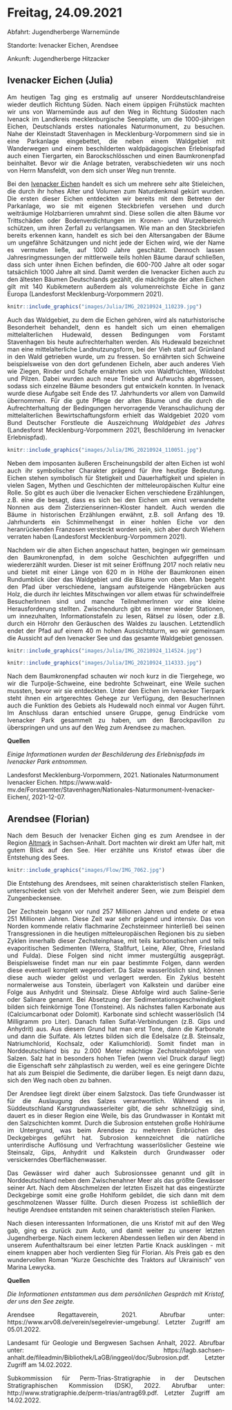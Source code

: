 # Freitag, 24.09.2021 

Abfahrt: Jugendherberge Warnemünde

Standorte: Ivenacker Eichen, Arendsee

Ankunft: Jugendherberge Hitzacker


## Ivenacker Eichen (Julia)
<div style="text-align: justify">

Am heutigen Tag ging es erstmalig auf unserer Norddeutschlandreise wieder deutlich Richtung Süden. Nach einem üppigen Frühstück machten wir uns von Warnemünde aus auf den Weg in Richtung Südosten nach Ivenack im Landkreis mecklenburgische Seenplatte, um die 1000-jährigen Eichen, Deutschlands erstes nationales Naturmonument, zu besuchen. Nahe der Kleinstadt Stavenhagen in Mecklenburg-Vorpommern sind sie in eine Parkanlage eingebettet, die neben einem Waldgebiet mit Wanderwegen und einem beschilderten waldpädagogischen Erlebnispfad auch einen Tiergarten, ein Barockschlösschen und einen Baumkronenpfad beinhaltet. Bevor wir die Anlage betraten, verabschiedeten wir uns noch von Herrn Mansfeldt, von dem sich unser Weg nun trennte. 

Bei den [Ivenacker Eichen](https://www.wald-mv.de/Forstaemter/Stavenhagen/Nationales-Naturmonument-Ivenacker-Eichen/) handelt es sich um mehrere sehr alte Stieleichen, die durch ihr hohes Alter und Volumen zum Naturdenkmal gekürt wurden. Die ersten dieser Eichen entdeckten wir bereits mit dem Betreten der Parkanlage, wo sie mit eigenen Steckbriefen versehen und durch weiträumige Holzbarrieren umrahmt sind. Diese sollen die alten Bäume vor Trittschäden oder Bodenverdichtungen im Kronen- und Wurzelbereich schützen, um ihren Zerfall zu verlangsamen. Wie man an den Steckbriefen bereits erkennen kann, handelt es sich bei den Altersangaben der Bäume um ungefähre Schätzungen und nicht jede der Eichen wird, wie der Name es vermuten ließe, auf 1000 Jahre geschätzt. Dennoch lassen Jahresringmessungen der mittlerweile teils hohlen Bäume darauf schließen, dass sich unter ihnen Eichen befinden, die 600-700 Jahre alt oder sogar tatsächlich 1000 Jahre alt sind. Damit werden die Ivenacker Eichen auch zu den ältesten Bäumen Deutschlands gezählt, die mächtigste der alten Eichen gilt mit 140 Kubikmetern außerdem als volumenreichste Eiche in ganz Europa (Landesforst Mecklenburg-Vorpommern 2021). 

```r
knitr::include_graphics("images/Julia/IMG_20210924_110239.jpg")
```


Auch das Waldgebiet, zu dem die Eichen gehören, wird als naturhistorische Besonderheit behandelt, denn es handelt sich um einen ehemaligen mittelalterlichen Hudewald, dessen Bedingungen vom Forstamt Stavenhagen bis heute aufrechterhalten werden. Als Hudewald bezeichnet man eine mittelalterliche Landnutzungsform, bei der Vieh statt auf Grünland in den Wald getrieben wurde, um zu fressen. So ernährten sich Schweine beispielsweise von den dort gefundenen Eicheln, aber auch anderes Vieh wie Ziegen, Rinder und Schafe ernährten sich von Waldfrüchten, Wildobst und Pilzen. Dabei wurden auch neue Triebe und Aufwuchs abgefressen, sodass sich einzelne Bäume besonders gut entwickeln konnten. In Ivenack wurde diese Aufgabe seit Ende des 17. Jahrhunderts vor allem von Damwild übernommen. Für die gute Pflege der alten Bäume und die durch die Aufrechterhaltung der Bedingungen hervorragende Veranschaulichung der mittelalterlichen Bewirtschaftungsform erhielt das Waldgebiet 2020 vom Bund Deutscher Forstleute die Auszeichnung *Waldgebiet des Jahres* (Landesforst Mecklenburg-Vorpommern 2021, Beschilderung im Ivenacker Erlebnispfad). 

```r
knitr::include_graphics("images/Julia/IMG_20210924_110051.jpg")
```

Neben dem imposanten äußeren Erscheinungsbild der alten Eichen ist wohl auch ihr symbolischer Charakter prägend für ihre heutige Bedeutung. Eichen stehen symbolisch für Stetigkeit und Dauerhaftigkeit und spielen in vielen Sagen, Mythen und Geschichten der mitteleuropäischen Kultur eine Rolle. So gibt es auch über die Ivenacker Eichen verschiedene Erzählungen, z.B. eine die besagt, dass es sich bei den Eichen um einst verwandelte Nonnen aus dem Zisterzienserinnen-Kloster handelt. Auch werden die Bäume in historischen Erzählungen erwähnt, z.B. soll Anfang des 19. Jahrhunderts ein Schimmelhengst in einer hohlen Eiche vor den heranrückenden Franzosen versteckt worden sein, sich aber durch Wiehern verraten haben (Landesforst Mecklenburg-Vorpommern 2021). 

Nachdem wir die alten Eichen angeschaut hatten, begingen wir gemeinsam den Baumkronenpfad, in dem solche Geschichten aufgegriffen und wiedererzählt wurden. Dieser ist mit seiner Eröffnung 2017 noch relativ neu und bietet mit einer Länge von 620 m in Höhe der Baumkronen einen Rundumblick über das Waldgebiet und die Bäume von oben. Man begeht den Pfad über verschiedene, langsam aufsteigende Hängebrücken aus Holz, die durch ihr leichtes Mitschwingen vor allem etwas für schwindelfreie BesucherInnen sind und manche TeilnehmerInnen vor eine kleine Herausforderung stellten. Zwischendurch gibt es immer wieder Stationen, um innezuhalten, Informationstafeln zu lesen, Rätsel zu lösen, oder z.B. durch ein Hörrohr den Geräuschen des Waldes zu lauschen. Letztendlich endet der Pfad auf einem 40 m hohen Aussichtsturm, wo wir gemeinsam die Aussicht auf den Ivenacker See und das gesamte Waldgebiet genossen. 

```r
knitr::include_graphics("images/Julia/IMG_20210924_114524.jpg")
```
```r
knitr::include_graphics("images/Julia/IMG_20210924_114333.jpg")
```


Nach dem Baumkronenpfad schauten wir noch kurz in die Tiergehege, wo wir die Turpolje-Schweine, eine bedrohte Schweinart, eine Weile suchen mussten, bevor wir sie entdeckten. Unter den Eichen im Ivenacker Tierpark steht ihnen ein artgerechtes Gehege zur Verfügung, den BesucherInnen auch die Funktion des Gebiets als Hudewald noch einmal vor Augen führt. Im Anschluss daran entschied unsere Gruppe, genug Eindrücke vom Ivenacker Park gesammelt zu haben, um den Barockpavillon zu überspringen und uns auf den Weg zum Arendsee zu machen. 

</div>

**Quellen**

*Einige Informationen wurden der Beschilderung des Erlebnispfads im Ivenacker Park entnommen.*

Landesforst Mecklenburg-Vorpommern, 2021. Nationales Naturmonument Ivenacker Eichen. https://www.wald-mv.de/Forstaemter/Stavenhagen/Nationales-Naturmonument-Ivenacker-Eichen/, 2021-12-07. 



## Arendsee (Florian)

<div style="text-align: justify">
Nach dem Besuch der Ivenacker Eichen ging es zum Arendsee in der Region [Altmark](https://www.arv08.de/verein/segelrevier-umgebung/) in Sachsen-Anhalt. Dort machten wir direkt am Ufer halt, mit gutem Blick auf den See. Hier erzählte uns Kristof etwas über die Entstehung des Sees.

```r
knitr::include_graphics("images/Flow/IMG_7062.jpg")
```

Die Entstehung des Arendsees, mit seinen charakteristisch steilen Flanken, unterschiedet sich von der Mehrheit anderer Seen, wie zum Beispiel dem Zungenbeckensee.

Der Zechstein begann vor rund 257 Millionen Jahren und endete or etwa 251 Millionen Jahren. Diese Zeit war sehr prägend und intensiv. Das von Norden kommende relativ flachmarine Zechsteinmeer hinterließ bei seinen Transgressionen in die heutigen mitteleuropäischen Regionen bis zu sieben Zyklen innerhalb dieser Zechsteinphase, mit teils karbonatischen und teils evaporitischen Sedimenten (Werra, Staßfurt, Leine, Aller, Ohre, Friesland und Fulda). Diese Folgen sind nicht immer mustergültig ausgeprägt. Beispielsweise findet man nur ein paar bestimmte Folgen, dann werden diese eventuell komplett wegerodiert. Da Salze wasserlöslich sind, können diese auch wieder gelöst und verlagert werden. Ein Zyklus besteht normalerweise aus Tonstein, überlagert von Kalkstein und darüber eine Folge aus Anhydrit und Steinsalz. Diese Abfolge wird auch Saline-Serie oder Salinare genannt. 
Bei Absetzung der Sedimentationsgeschwindigkeit bilden sich feinkörnige Tone (Tonsteine). Als nächstes fallen Karbonate aus (Calciumcarbonat oder Dolomit). Karbonate sind schlecht wasserlöslich (14 Milligramm pro Liter). Danach fallen Sulfat-Verbindungen (z.B. Gips und Anhydrit) aus. Aus diesem Grund hat man erst Tone, dann die Karbonate und dann die Sulfate. Als letztes bilden sich die Edelsalze (z.B. Steinsalz, Natriumchlorid, Kochsalz, oder Kaliumchlorid). Somit findet man in Norddeutschland bis zu 2.000 Meter mächtige Zechsteinabfolgen von Salzen. Salz hat in besonders hohen Tiefen (wenn viel Druck darauf liegt) die Eigenschaft sehr zähplastisch zu werden, weil es eine geringere Dichte hat als zum Beispiel die Sedimente, die darüber liegen. Es neigt dann dazu, sich den Weg nach oben zu bahnen. 

Der Arendsee liegt direkt über einem Salzstock. Das tiefe Grundwasser ist für die Auslaugung des Salzes verantwortlich. Während es in Süddeutschland Karstgrundwasserleiter gibt, die sehr schnellzügig sind, dauert es in dieser Region eine Weile, bis das Grundwasser in Kontakt mit den Salzschichten kommt. Durch die Subrosion entstehen große Hohlräume im Untergrund, was beim Arendsee zu mehreren Einbrüchen des Deckgebirges geführt hat. 
Subrosion kennzeichnet die natürliche unterirdische Auflösung und Verfrachtung wasserlöslicher Gesteine wie Steinsalz, Gips, Anhydrit und Kalkstein durch Grundwasser oder versickerndes Oberflächenwasser.

Das Gewässer wird daher auch Subrosionssee genannt und gilt in Norddeutschland neben dem Zwischenahner Meer als das größte Gewässer seiner Art. Nach dem Abschmelzen der letzten Eiszeit hat das eingestürzte Deckgebirge somit eine große Hohlform gebildet, die sich dann mit dem geschmolzenen Wasser füllte. Durch diesen Prozess ist schließlich der heutige Arendsee entstanden mit seinen charakteristisch steilen Flanken.

Nach diesen interessanten Informationen, die uns Kristof mit auf den Weg gab, ging es zurück zum Auto, und damit weiter zu unserer letzten Jugendherberge. Nach einem leckeren Abendessen ließen wir den Abend in unserem Aufenthaltsraum bei einer letzten Partie Knack ausklingen - mit einem knappen aber hoch verdienten Sieg für Florian. Als Preis gab es den wundervollen Roman "Kurze Geschichte des Traktors auf Ukrainisch" von Marina Lewycka.


**Quellen** 

*Die Informationen entstammen aus dem persönlichen Gespräch mit Kristof, der uns den See zeigte.*

Arendsee Regattaverein, 2021. Abrufbar unter: https://www.arv08.de/verein/segelrevier-umgebung/. Letzter Zugriff am 05.01.2022.

Landesamt für Geologie und Bergwesen Sachsen Anhalt, 2022. Abrufbar unter: https://lagb.sachsen-anhalt.de/fileadmin/Bibliothek/LaGB/inggeol/doc/Subrosion.pdf. Letzter Zugriff am 14.02.2022.

Subkommission für Perm-Trias-Stratigraphie in der Deutschen Stratigraphischen Kommission (DSK), 2022. Abrufbar unter: http://www.stratigraphie.de/perm-trias/antrag69.pdf. Letzter Zugriff am 14.02.2022.


</div>
